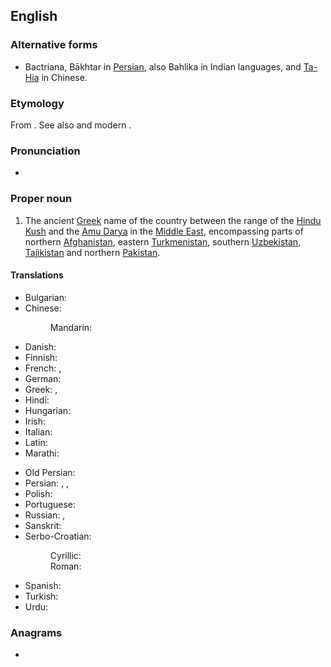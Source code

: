 {{also|Báctria}}
==English==
{{wikipedia}}

===Alternative forms===
* Bactriana, Bākhtar in [[Persian]], also Bahlika in Indian languages, and [[Ta-Hia]] in Chinese.

===Etymology===
From {{der|en|grc|Βακτριανή}}. See also {{der|en|peo|𐎲𐎠𐎧𐎫𐎼𐎡𐏁|ts=bâxtriš}} and modern {{cog|fa|باختر|tr=bâxtar}}.

===Pronunciation===
* {{a|UK}} {{IPA|en|/ˈbæktɹɪə/}}

===Proper noun===
{{en-proper noun}}

# The ancient [[Greek]] name of the country between the range of the [[Hindu Kush]] and the [[Amu Darya]] in the [[Middle East]], encompassing parts of northern [[Afghanistan]], eastern [[Turkmenistan]], southern [[Uzbekistan]], [[Tajikistan]] and northern [[Pakistan]].

====Translations====
{{trans-top|Greek name for ancient country}}
* Bulgarian: {{t|bg|Бактрия|f}}
* Chinese:
*: Mandarin: {{t+|cmn|大夏|tr=Dàxià}}
* Danish: {{t|da|Baktrien}}
* Finnish: {{t+|fi|Baktria}}
* French: {{t+|fr|Bactriane|f}}, {{t+|fr|Bactrie|f}}
* German: {{t|de|Baktrien|n}}
* Greek: {{t+|el|Βακτριανή|f}}, {{t+|el|Βακτρία|f}}
* Hindi: {{t+|hi|वाह्लीक|m}}
* Hungarian: {{t|hu|Baktria}}
* Irish: {{t|ga|an Bhaictria|f}}
* Italian: {{t|it|Battria}}
* Latin: {{t|la|Bactria|f}}
* Marathi: {{t|mr|बॅक्ट्रिया}}
{{trans-mid}}
* Old Persian: {{t|peo|𐎲𐎠𐎧𐎫𐎼𐎡𐏁|ts=bāxtriš|sc=Xpeo}}
* Persian: {{t+|fa|باختر|tr=bâxtar}}, {{t+|fa|بلخ|tr=balx}}, {{t|fa|طخارستان|tr=toxârestân}}
* Polish: {{t+|pl|Baktria|f}}
* Portuguese: {{t|pt|Báctria|f}}
* Russian: {{t+|ru|Бактрия|f}}, {{t|ru|Бактриана|f}}
* Sanskrit: {{t+|sa|वाह्लीक}}
* Serbo-Croatian:
*: Cyrillic: {{t|sh|Бактрија|f}}
*: Roman: {{t|sh|Baktrija|f}}
* Spanish: {{t|es|Bactriana|f}}
* Turkish: {{t|tr|Baktria}}
* Urdu: {{t|ur|باختر|tr=bāxtar}}
{{trans-bottom}}

===Anagrams===
* {{anagrams|en|a=aabcirt|bait car}}